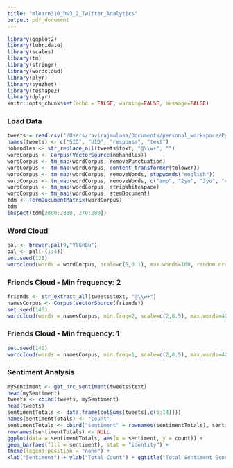```yaml
---
title: "mlearn310_hw3_2_Twitter_Analytics"
output: pdf_document
---
```


```r
library(ggplot2)
library(lubridate)
library(scales)
library(tm)
library(stringr)
library(wordcloud)
library(plyr)
library(syuzhet)
library(reshape2)
library(dplyr)
knitr::opts_chunk$set(echo = FALSE, warning=FALSE, message=FALSE)
```

### Load Data
```r
tweets = read.csv("/Users/ravirajmulasa/Documents/personal_workspace/PycharmProjects/Kaggle2Sigma/data/tweet-b-dev-dist.csv", stringsAsFactors = FALSE, header = FALSE)
names(tweets) <- c("SID", "UID", "response", "text")
nohandles <- str_replace_all(tweets$text, "@\\w+", "")
wordCorpus <- Corpus(VectorSource(nohandles))
wordCorpus <- tm_map(wordCorpus, removePunctuation)
wordCorpus <- tm_map(wordCorpus, content_transformer(tolower))
wordCorpus <- tm_map(wordCorpus, removeWords, stopwords("english"))
wordCorpus <- tm_map(wordCorpus, removeWords, c("amp", "2yo", "3yo", "4yo"))
wordCorpus <- tm_map(wordCorpus, stripWhitespace)
wordCorpus <- tm_map(wordCorpus, stemDocument)
tdm <- TermDocumentMatrix(wordCorpus)
tdm
inspect(tdm[2800:2830, 270:280])

```

### Word Cloud
```r
pal <- brewer.pal(9,"YlGnBu")
pal <- pal[-(1:4)]
set.seed(123)
wordcloud(words = wordCorpus, scale=c(5,0.1), max.words=100, random.order=FALSE,rot.per=0.35, use.r.layout=FALSE, colors=pal)

```

### Friends Cloud - Min frequency: 2
```r
friends <- str_extract_all(tweets$text, "@\\w+")
namesCorpus <- Corpus(VectorSource(friends))
set.seed(146)
wordcloud(words = namesCorpus, min.freq=2, scale=c(2,0.5), max.words=40, random.order=FALSE,rot.per=0.01, use.r.layout=FALSE, colors=pal)

```

### Friends Cloud - Min frequency: 1
```r
set.seed(146)
wordcloud(words = namesCorpus, min.freq=1, scale=c(2,0.5), max.words=40, random.order=FALSE,rot.per=0.01, use.r.layout=FALSE, colors=pal)

```

### Sentiment Analysis
```r
mySentiment <- get_nrc_sentiment(tweets$text)
head(mySentiment)
tweets <- cbind(tweets, mySentiment)
head(tweets)
sentimentTotals <- data.frame(colSums(tweets[,c(5:14)]))
names(sentimentTotals) <- "count"
sentimentTotals <- cbind("sentiment" = rownames(sentimentTotals), sentimentTotals)
rownames(sentimentTotals) <- NULL
ggplot(data = sentimentTotals, aes(x = sentiment, y = count)) +
geom_bar(aes(fill = sentiment), stat = "identity") +
theme(legend.position = "none") +
xlab("Sentiment") + ylab("Total Count") + ggtitle("Total Sentiment Score for All Tweets")

```


